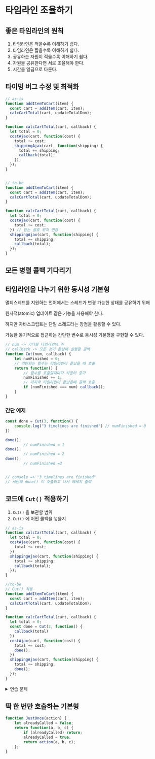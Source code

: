 # 타임라인 조율하기

## 좋은 타임라인의 원칙

1. 타임라인은 적을수록 이해하기 쉽다.
2. 타임라인은 짧을수록 이해하기 쉽다.
3. 공유하는 자원이 적을수록 이해하기 쉽다.
4. 자원을 공유한다면 서로 조율해야 한다.
5. 시간을 일급으로 다룬다.



## 타이밍 버그 수정 및 최적화

```js
// as-is
function addItemToCart(item) {
  const cart = addItem(cart, item);
  calcCartTotal(cart, updateTotalDom);
}

function calcCartTotal(cart, callback) {
  let total = 0;
  costAjax(cart, function(cost) {
    total += cost;
    shippingAjax(cart, function(shipping) {
      total += shipping;
      callback(total);
    });
  });
}


// to-be
function addItemToCart(item) {
  const cart = addItem(cart, item);
  calcCartTotal(cart, updateTotalDom);
}

function calcCartTotal(cart, callback) {
  let total = 0;
  costAjax(cart, function(cost) {
    total += cost;
  }) // 닫는 괄호 위치 변경
  shippingAjax(cart, function(shipping) {
    total += shipping;
    callback(total);
  });
}

```




## 모든 병렬 콜백 기다리기
## 타임라인을 나누기 위한 동시성 기본형

멀티스레드를 지원하는 언어에서는 스레드가 변경 가능한 상태를 공유하기 위해 

원자적(atomic) 업데이트 같은 기능을 사용해야 한다.


하지만 자바스크립트는 단일 스레드라는 장점을 활용할 수 있다. 


가능한 동기적으로 접근하는 간단한 변수로 동시성 기본형을 구현할 수 있다.


```js
// num -> 기다릴 타임라인의 수
// callback -> 모든 것이 끝날때 실행할 콜백
function Cut(num, callback) {
    let numFinished = 0;
    // 리턴되는 함수는 타임라인이 끝났을 때 호출
    return function() {
        // 함수를 호출할때마다 카운터 증가
        numFinished += 1;
        // 마지막 타임라인이 끝났을때 콜백 호출
        if (numFinished === num) callback();
    }
}
```

### 간단 예제
```js
const done = Cut(3, function() {
    console.log("3 timelines are finished") // numFinished = 0
})

done(); 
        // numFinished = 1
done();
        // numFinished = 2
done();
        // numFinished =3


// console => "3 timelines are finished" 
// 세번째 done() 이 호출되고 나서 메세지 출력
```



## 코드에 `Cut()` 적용하기

1. `Cut()` 을 보관할 범위
2. `Cut()` 에 어떤 콜백을 넣을지

```js
// as-is
function calcCartTotal(cart, callback) {
  let total = 0;
  costAjax(cart, function(cost) {
    total += cost;
  }) 
  shippingAjax(cart, function(shipping) {
    total += shipping;
    callback(total);
  });
}

//to-be
// Cut() 적용
function addItemToCart(item) {
  const cart = addItem(cart, item);
  calcCartTotal(cart, updateTotalDom);
}

function calcCartTotal(cart, callback) {
  let total = 0;
  const done = Cut(2, function() {
    callback(total)
  })
  costAjax(cart, function(cost) {
    total += cost;
    done();
  })
  shippingAjax(cart, function(shipping) {
    total += shipping;
    done();
  });
}
```


<details>
    <summary>연습 문제</summary>

### 버그를 고쳐라

```js
// as-is
let sum = 0;
function countRegister(registerId) {
    const temp = sum;
    registerTotalAjax(registerId, function(money) {
        sum = temp + money;
    })
}

countRegister(1);
countRegister(2);

// to-be
let sum = 0;
function countRegister(registerId) {
    registerTotalAjax(registerId, function(money) {
        sum += money;
    })
}

```

</details>

## 딱 한 번만 호출하는 기본형

```js
function JustOnce(action) {
    let alreadyCalled = false;
    return function(a, b, c) {
        if (alreadyCalled) return;
        alreadyCalled = true;
        return action(a, b, c);
    };
}
```